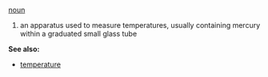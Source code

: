 [[noun]]
# an apparatus used to measure temperatures, usually containing mercury within a graduated small glass tube

'''See also:'''
*[[temperature]]